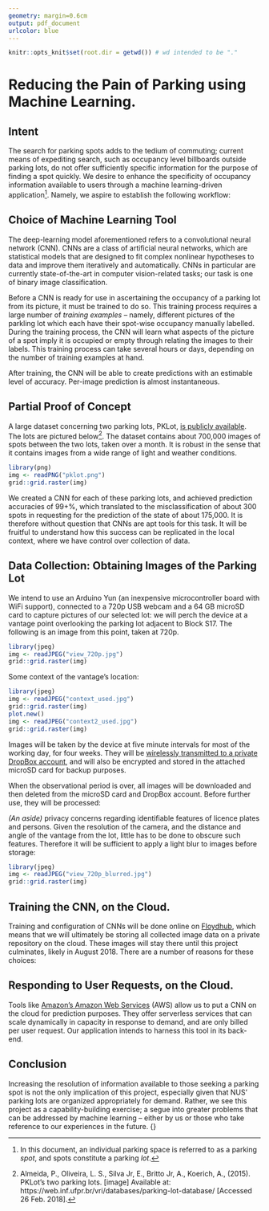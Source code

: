 ```yaml
---
geometry: margin=0.6cm
output: pdf_document
urlcolor: blue
---
```


```r
knitr::opts_knit$set(root.dir = getwd()) # wd intended to be "."
```

# Reducing the Pain of Parking using Machine Learning.

## Intent
The search for parking spots adds to the tedium of commuting; current means
of expediting search, such as occupancy level billboards outside parking lots,
do not offer sufficiently specific information for the purpose of finding a spot
quickly. We desire to enhance the specificity of occupancy information available
to users through a machine learning-driven application[^1]. Namely, we aspire to
establish the following workflow:
\newline

\begin{center}
User requests for spot-wise occupancy status through the application, \\
$\downarrow$ \\
picture of lot taken by a standard CCTV or dedicated camera, \\
and transmitted to associated {\it cloud-based deep-learning model}, \\
$\downarrow$ \\
spots in picture classified as empty or occupied by model, \\
$\downarrow$ \\
picture deleted, and user sent spatially-accurate abstraction of spot-wise
occupancy.
\end{center}

[^1]: In this document, an individual parking space is referred to as a
parking *spot*, and spots constitute a parking *lot*.

## Choice of Machine Learning Tool
The deep-learning model aforementioned refers to a convolutional neural network
(CNN). CNNs are a class of artificial neural networks, which are statistical
models that are designed to fit complex nonlinear hypotheses to data and improve
them iteratively and automatically. CNNs in particular are currently
state-of-the-art in computer vision-related tasks; our task is one of binary
image classification.

Before a CNN is ready for use in ascertaining the occupancy of a parking lot
from its picture, it must be trained to do so. This training process requires a
large number of *training examples* -- namely, different pictures of the
parkling lot which each have their spot-wise occupancy manually labelled. During
the training process, the CNN will learn what aspects of the picture of a spot
imply it is occupied or empty through relating the images to their labels. This
training process can take several hours or days, depending on the number of
training examples at hand.

After training, the CNN will be able to create predictions with an estimable
level of accuracy. Per-image prediction is almost instantaneous.

## Partial Proof of Concept
A large dataset concerning two parking lots, PKLot, [is publicly
available](https://web.inf.ufpr.br/vri/databases/parking-lot-database/). The
lots are pictured below[^2]. The dataset contains about 700,000 images of spots
between the two lots, taken over a month. It is robust in the sense that it
contains images from a wide range of light and weather conditions.

```r
library(png)
img <- readPNG("pklot.png")
grid::grid.raster(img)
```

We created a CNN for each of these parking lots, and achieved prediction
accuracies of 99+%, which translated to the misclassification of about 300 spots
in requesting for the prediction of the state of about 175,000. It is therefore
without question that CNNs are apt tools for this task. It will be fruitful to
understand how this success can be replicated in the local context, where we
have control over collection of data.

[^2]: Almeida, P., Oliveira, L. S., Silva Jr, E., Britto Jr, A., Koerich, A.,
(2015). PKLot's two parking lots. [image] Available at:
https://web.inf.ufpr.br/vri/databases/parking-lot-database/ [Accessed 26 Feb.
2018].

## Data Collection: Obtaining Images of the Parking Lot
We intend to use an Arduino Yun (an inexpensive microcontroller board with WiFi
support), connected to a 720p USB webcam and a 64 GB microSD card to capture
pictures of our selected lot: we will perch the device at a vantage point
overlooking the parking lot adjacent to Block S17. The following is an image
from this point, taken at 720p.
\vspace{4mm}
```r
library(jpeg)
img <- readJPEG("view_720p.jpg")
grid::grid.raster(img)
```
\newpage

Some context of the vantage's location:

```r
library(jpeg)
img <- readJPEG("context_used.jpg")
grid::grid.raster(img)
plot.new()
img <- readJPEG("context2_used.jpg")
grid::grid.raster(img)
```

Images will be taken by the device at five minute intervals for most of the
working day, for four weeks. They will be [wirelessly transmitted to a private
DropBox
account](https://learn.adafruit.com/wireless-security-camera-arduino-yun/introduction),
and will also be encrypted and stored in the attached microSD card for backup
purposes.

When the observational period is over, all images will be downloaded and then
deleted from the microSD card and DropBox account. Before further use, they will
be processed:

*(An aside)* privacy concerns regarding identifiable features of licence plates
and persons. Given the resolution of the camera, and the distance and angle of
the vantage from the lot, little has to be done to obscure such features.
Therefore it will be sufficient to apply a light blur to images before storage:
\vspace{4mm}

```r
library(jpeg)
img <- readJPEG("view_720p_blurred.jpg")
grid::grid.raster(img)
```

## Training the CNN, on the Cloud.
Training and configuration of CNNs will be done online on
[Floydhub](https://www.floydhub.com), which means that we will ultimately be
storing all collected image data on a private repository on the cloud. These
images will stay there until this project culminates, likely in August 2018.
There are a number of reasons for these choices:
\begin{enumerate}
  \item Great computing power is available on the cloud inexpensively; it will
  save us many hours in training.
  \item Training multiple configurations of the same CNN concurrently is
  possible -- on a personal computer, it is not. Again, time will be saved.
  \item Working on the cloud allows all involved in the project to collaborate
  seamlessly, and is the norm in industry.
  \item Moving development to the cloud will better prepare us for what is
  below.
\end{enumerate}

## Responding to User Requests, on the Cloud.
Tools like [Amazon's Amazon Web
Services](https://aws.amazon.com/blogs/machine-learning/how-to-deploy-deep-learning-models-with-aws-lambda-and-tensorflow/)
(AWS) allow us to put a CNN on the cloud for prediction purposes. They offer
serverless services that can scale dynamically in capacity in response to
demand, and are only billed per user request. Our application intends to harness
this tool in its back-end.

## Conclusion
Increasing the resolution of information available to those seeking a parking
spot is not the only implication of this project, especially given that NUS'
parking lots are organized appropriately for demand. Rather, we see this project
as a capability-building exercise; a segue into greater problems that can be
addressed by machine learning -- either by us or those who take reference to our
experiences in the future.
\newline
{\it How would you like me to name-drop OSHE's bus request here? Will need you
to talk about them earlier first.}
